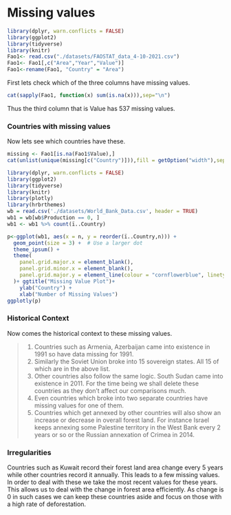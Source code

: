 # Missing values

```r

library(dplyr, warn.conflicts = FALSE)
library(ggplot2)
library(tidyverse)
library(knitr)
Fao1<- read.csv("./datasets/FAOSTAT_data_4-10-2021.csv")
Fao1<- Fao1[,c("Area","Year","Value")]
Fao1<-rename(Fao1, "Country" = "Area")
```

First lets check which of the three columns have missing values.

```r
cat(sapply(Fao1, function(x) sum(is.na(x))),sep="\n")
```

Thus the third column that is Value has 537 missing values.

### Countries with missing values

Now lets see which countries have these.

```r
missing <- Fao1[is.na(Fao1$Value),]
cat(unlist(unique(missing[c("Country")])),fill = getOption("width"),sep=", ")
```

```r
library(dplyr, warn.conflicts = FALSE)
library(ggplot2)
library(tidyverse)
library(knitr)
library(plotly)
library(hrbrthemes)
wb = read.csv('./datasets/World_Bank_Data.csv', header = TRUE)
wb1 = wb[wb$Production == 0, ] 
wb1 <- wb1 %>% count(ï..Country)

p<-ggplot(wb1, aes(x = n, y = reorder(ï..Country,n))) +
  geom_point(size = 3) +  # Use a larger dot
  theme_ipsum() +
  theme(
    panel.grid.major.x = element_blank(),
    panel.grid.minor.x = element_blank(),
    panel.grid.major.y = element_line(colour = "cornflowerblue", linetype = "dashed")
  )+ ggtitle("Missing Value Plot")+
    ylab("Country") +
    xlab("Number of Missing Values") 
ggplotly(p)

```




### Historical Context

Now comes the historical context to these missing values.

>1. Countries such as Armenia, Azerbaijan came into existence in 1991 so have data missing for 1991. \
2. Similarly the Soviet Union broke into 15 sovereign states. All 15 of which are in the above list. \
3. Other countries also follow the same logic. South Sudan came into existence in 2011. For the time being we shall delete these countries as they don't affect our comparisons much. \ 
4. Even countries which broke into two separate countries have missing values for one of them. \
5. Countries which get annexed by other countries will also show an increase or decrease in overall forest land. For instance Israel keeps annexing some Palestine territory in the West Bank every 2 years or so or the Russian annexation of Crimea in 2014. \

### Irregularities

Countries such as Kuwait record their forest land area change every 5 years while other countries record it annually. This leads to a few missing values. In order to deal with these we take the most recent values for these years. This allows us to deal with the change in forest area efficiently. As change is 0 in such cases we can keep these countries aside and focus on those with a high rate of deforestation.
